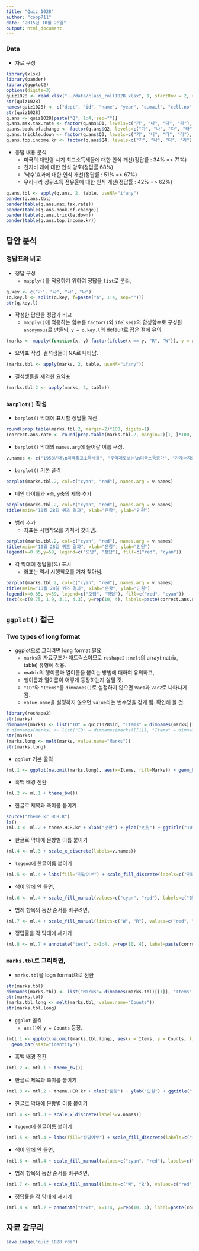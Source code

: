 ```yaml
---
title: "Quiz 1028"
author: "coop711"
date: "2015년 10월 28일"
output: html_document
---
```


### Data

* 자료 구성

```r
library(xlsx)
library(pander)
library(ggplot2)
options(digits=3)
quiz1028 <- read.xlsx("../data/class_roll1028.xlsx", 1, startRow = 2, endRow = 72, colIndex = c(3:7, 9:13), colClasses=rep("character", 10))
str(quiz1028)
names(quiz1028) <- c("dept", "id", "name", "year", "e.mail", "cell.no", "Q1", "Q2", "Q3", "Q4")
str(quiz1028)
q.ans <- quiz1028[paste("Q", 1:4, sep="")]
q.ans.max.tax.rate <- factor(q.ans$Q1, levels=c("가", "나", "다", "라"), labels=c("90% 이상", "70 ~ 90%", "50 ~ 70%", "30 ~ 50%"))
q.ans.book.of.change <- factor(q.ans$Q2, levels=c("가", "나", "다", "라"), labels=c("지천태", "천지비", "풍뢰익", "산택손"))
q.ans.trickle.down <- factor(q.ans$Q3, levels=c("가", "나", "다", "라"), labels=c("있다", "없다", "있는 듯", "계층별"))
q.ans.top.income.kr <- factor(q.ans$Q4, levels=c("가", "나", "다", "라"), labels=paste(1:4, "위", sep = ""))
```

* 응답 내용 분석
     + 미국의 대번영 시기 최고소득세율에 대한 인식 개선(정답률 : 34% => 71%)
     + 천지비 괘에 대한 인식 양호(정답률 68%) 
     + '낙수'효과에 대한 인식 개선(정답률 : 51% => 67%)
     + 우리나라 상위소득 점유율에 대한 인식 개선(정답률 : 42% => 62%)
     
```r
q.ans.tbl <- apply(q.ans, 2, table, useNA="ifany")
pander(q.ans.tbl)
pander(table(q.ans.max.tax.rate))
pander(table(q.ans.book.of.change))
pander(table(q.ans.trickle.down))
pander(table(q.ans.top.income.kr))
```

## 답안 분석

### 정답표와 비교

* 정답 구성
    + `mapply()`를 적용하기 위하여 정답을 `list`로 분리,  

```r
q.key <- c("가", "나", "나", "나")
(q.key.l <- split(q.key, f=paste("A", 1:4, sep="")))
str(q.key.l)
```

* 작성한 답안을 정답과 비교 
    + `mapply()`에 적용하는 함수를 `factor()`와 `ifelse()`의 합성함수로 구성된 `anonymous`로 만들되, `y = q.key.l`의 default로 잡은 점에 유의.

```r
(marks <- mapply(function(x, y) factor(ifelse(x == y, "R", "W")), y = q.key.l, quiz1028[c("Q1", "Q2", "Q3", "Q4")]))
```

* 요약표 작성. 결석생들이 NA로 나타남.

```r
(marks.tbl <- apply(marks, 2, table, useNA="ifany"))
```

* 결석생들을 제외한 요약표

```r
(marks.tbl.2 <- apply(marks, 2, table))
```

### `barplot()` 작성

* `barplot()` 막대에 표시할 정답률 계산

```r
round(prop.table(marks.tbl.2, margin=2)*100, digits=1)
(correct.ans.rate <- round(prop.table(marks.tbl.2, margin=2)[1, ]*100, digits=0))
```

* `barplot()` 막대의 `names.arg`에 들어갈 이름 구성.

```r
v.names <- c("1950년대\n미국최고소득세율", "주역괘로보는\n미국소득증가", "가계수지와\n낙수효과", "우리나라\n소득상위10%")
```

* `barplot()` 기본 골격

```r
barplot(marks.tbl.2, col=c("cyan", "red"), names.arg = v.names)
```

* 메인 타이틀과 x축, y축의 제목 추가

```r
barplot(marks.tbl.2, col=c("cyan", "red"), names.arg = v.names)
title(main="10월 28일 퀴즈 결과", xlab="문항", ylab="인원")
```

* 범례 추가
    + 좌표는 시행착오를 거쳐서 찾아냄.
    
```r
barplot(marks.tbl.2, col=c("cyan", "red"), names.arg = v.names)
title(main="10월 28일 퀴즈 결과", xlab="문항", ylab="인원")
legend(x=0.35,y=59, legend=c("오답", "정답"), fill=c("red", "cyan"))
```

* 각 막대에 정답률(%) 표시
    + 좌표는 역시 시행착오를 거쳐 찾아냄.

```r
barplot(marks.tbl.2, col=c("cyan", "red"), names.arg = v.names)
title(main="10월 28일 퀴즈 결과", xlab="문항", ylab="인원")
legend(x=0.35, y=59, legend=c("오답", "정답"), fill=c("red", "cyan"))
text(x=c(0.75, 1.9, 3.1, 4.3), y=rep(10, 4), labels=paste(correct.ans.rate, "%", sep=""))
```


## `ggplot()` 접근

### Two types of long format 

* ggplot으로 그리려면 long format 필요
    + `marks`의 자료구조가 매트릭스이므로 `reshape2::melt`의 array(matrix, table) 유형에 적용.
    + matrix의 행이름과 열이름을 붙이는 방법에 대하여 유의하고,
    + 행이름과 열이름이 어떻게 등장하는지 살필 것.
    + `"ID"`와 `"Items"`를 `dimnames()`로 설정하지 않으면 `Var1`과 `Var2`로 나타나게 됨.
    + `value.name`을 설정하지 않으면 `value`라는 변수명을 갖게 됨. 확인해 볼 것.

```r
library(reshape2)
str(marks)
dimnames(marks) <- list("ID" = quiz1028$id, "Items" = dimnames(marks)[[2]])
# dimnames(marks) <- list("ID" = dimnames(marks)[[1]], "Items" = dimnames(marks)[[2]])
str(marks)
(marks.long <- melt(marks, value.name="Marks"))
str(marks.long)
```

* `ggplot` 기본 골격

```r
(ml.1 <- ggplot(na.omit(marks.long), aes(x=Items, fill=Marks)) + geom_bar(stat="bin"))
```

* 흑백 배경 전환

```r
(ml.2 <- ml.1 + theme_bw())
```

* 한글로 제목과 축이름 붙이기

```r
source("theme_kr_HCR.R")
ls()
(ml.3 <- ml.2 + theme.HCR.kr + xlab("문항") + ylab("인원") + ggtitle("10월 28일 퀴즈 결과"))
```

* 한글로 막대에 문항별 이름 붙이기

```r
(ml.4 <- ml.3 + scale_x_discrete(labels=v.names))
```

* `legend`에 한글이름 붙이기

```r
(ml.5 <- ml.4 + labs(fill="정답여부") + scale_fill_discrete(labels=c("정답", "오답")))
```

* 색이 맘에 안 들면,

```r
(ml.6 <- ml.4 + scale_fill_manual(values=c("cyan", "red"), labels=c("정답", "오답")) + labs(fill="정답여부"))
```

* 범례 항목의 등장 순서를 바꾸려면,

```r
(ml.7 <- ml.4 + scale_fill_manual(limits=c("W", "R"), values=c("red", "cyan"), labels=c("오답", "정답")) + labs(fill="정답여부"))
```

* 정답률을 각 막대에 새기기

```r
(ml.8 <- ml.7 + annotate("text", x=1:4, y=rep(10, 4), label=paste(correct.ans.rate, "%", sep="")))
```

### `marks.tbl`로 그리려면, 

* `marks.tbl`을 logn format으로 전환

```r
str(marks.tbl)
dimnames(marks.tbl) <- list("Marks"= dimnames(marks.tbl)[[1]], "Items" = dimnames(marks.tbl)[[2]])
str(marks.tbl)
(marks.tbl.long <- melt(marks.tbl, value.name="Counts"))
str(marks.tbl.long)
```

* `ggplot` 골격
    + `aes()`에 `y = Counts` 등장.

```r
(mtl.1 <- ggplot(na.omit(marks.tbl.long), aes(x = Items, y = Counts, fill = Marks)) +
  geom_bar(stat="identity"))
```

* 흑백 배경 전환

```r
(mtl.2 <- mtl.1 + theme_bw())
```

* 한글로 제목과 축이름 붙이기

```r
(mtl.3 <- mtl.2 + theme.HCR.kr + xlab("문항") + ylab("인원") + ggtitle("10월 28일 퀴즈 결과"))
```

* 한글로 막대에 문항별 이름 붙이기

```r
(mtl.4 <- mtl.3 + scale_x_discrete(labels=v.names))
```

* `legend`에 한글이름 붙이기

```r
(mtl.5 <- mtl.4 + labs(fill="정답여부") + scale_fill_discrete(labels=c("정답", "오답")))
```

* 색이 맘에 안 들면,

```r
(mtl.6 <- mtl.4 + scale_fill_manual(values=c("cyan", "red"), labels=c("정답", "오답")) + labs(fill="정답여부"))
```

* 범례 항목의 등장 순서를 바꾸려면,

```r
(mtl.7 <- mtl.4 + scale_fill_manual(limits=c("W", "R"), values=c("red", "cyan"), labels=c("오답", "정답")) + labs(fill="정답여부"))
```

* 정답률을 각 막대에 새기기

```r
(mtl.8 <- mtl.7 + annotate("text", x=1:4, y=rep(10, 4), label=paste(correct.ans.rate, "%", sep="")))
```

## 자료 갈무리

```r
save.image("quiz_1028.rda")
```
